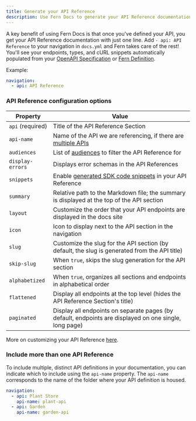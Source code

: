 ---
title: Generate your API Reference
description: Use Fern Docs to generate your API Reference documentation from your API definition, using your choice of either OpenAPI or Fern Definition.
---

A key benefit of using Fern Docs is that once you've defined your API, you get your API Reference documentation with just one line.
Add `- api: API Reference` to your navigation in `docs.yml` and Fern takes care of the rest! You'll see your endpoints, types,
and cURL snippets automatically populated from your [OpenAPI Specification](/learn/api-definition/openapi/overview) or [Fern Definition](/learn/api-definition/fern/overview).

Example:

```yml docs.yml
navigation:
  - api: API Reference
```

### API Reference configuration options

| Property         | Value                                                                                                   |
| ---------------- | ------------------------------------------------------------------------------------------------------- |
| `api` (required) | Title of the API Reference Section                                                                      |
| `api-name`       | Name of the API we are referencing, if there are [multiple APIs](#include-more-than-one-api-reference)  |
| `audiences`      | List of [audiences](/learn/api-definition/fern/audiences) to filter the API Reference for               |
| `display-errors` | Displays error schemas in the API References                                                            |
| `snippets`       | Enable [generated SDK code snippets](/learn/cli-api/api-reference/snippets/get) in your API Reference            |
| `summary`        | Relative path to the Markdown file; the summary is displayed at the top of the API section              |
| `layout`         | Customize the order that your API endpoints are displayed in the docs site                              |
| `icon`           | Icon to display next to the API section in the navigation                                               |
| `slug`           | Customize the slug for the API section (by default, the slug is generated from the API title)           |
| `skip-slug`      | When `true`, skips the slug generation for the API section                                              |
| `alphabetized`   | When `true`, organizes all sections and endpoints in alphabetical order                               |
| `flattened`      | Display all endpoints at the top level (hides the API Reference Section's title)                        |
| `paginated`      | Display all endpoints on separate pages (by default, endpoints are displayed on one single, long page)  |

More on customizing your API Reference [here](/learn/docs/api-references/customize-api-reference-layout). 

### Include more than one API Reference
To include multiple, distinct API definitions in your documentation, you can indicate which to include using the `api-name` property. The `api-name` corresponds to the name of the folder where your API definition is housed. 

```yaml title="docs.yml"
navigation:
  - api: Plant Store
    api-name: plant-api
  - api: Garden
    api-name: garden-api
```
